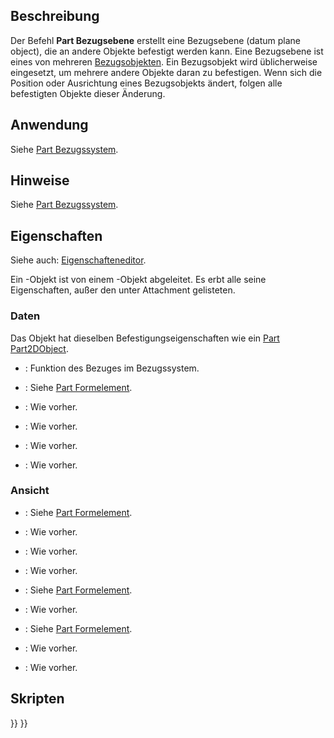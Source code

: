 <languages/>

{{Docnav/de
|[[Part_CoordinateSystem/de|Part Bezugssystem]]
|[[Part_DatumLine/de|Part Bezugslinie]]
|[[Std_Base/de|Std Base]]
|IconL=Part_CoordinateSystem.svg
|IconR=Part_DatumLine.svg
|IconC=Freecad.svg
}}

{{GuiCommand/de
|Name=Part DatumPlane
|Name/de=Part DatumPlane
|Workbenches=Alle
|Version=1.1
|SeeAlso=[[Part_CoordinateSystem/de|Part Bezugssystem]], [[Part_DatumLine/de|Part Bezugslinie]], [[Part_DatumPoint/de|Part Bezugspunkt]]
}}

<span id="Description"></span>
==Beschreibung==

Der Befehl '''Part Bezugsebene''' erstellt eine Bezugsebene (datum plane object), die an andere Objekte befestigt werden kann. Eine Bezugsebene ist eines von mehreren [[Std_Base#Part_Datums/de|Bezugsobjekten]]. Ein Bezugsobjekt wird üblicherweise eingesetzt, um mehrere andere Objekte daran zu befestigen. Wenn sich die Position oder Ausrichtung eines Bezugsobjekts ändert, folgen alle befestigten Objekte dieser Änderung.

<span id="Usage"></span>
==Anwendung==

Siehe [[Part_CoordinateSystem/de#Anwendung|Part Bezugssystem]].

<span id="Notes"></span>
==Hinweise==

Siehe [[Part_CoordinateSystem/de#Hinweise|Part Bezugssystem]].

<span id="Properties"></span>
==Eigenschaften==

Siehe auch: [[Property_editor/de|Eigenschafteneditor]].

Ein {{Incode|Part::DatumPlane}}-Objekt ist von einem {{Incode|App::Plane}}-Objekt abgeleitet. Es erbt alle seine Eigenschaften, außer den unter Attachment gelisteten.

<span id="Data"></span>
===Daten===

{{Properties_Title|Attachment}}

Das Objekt hat dieselben Befestigungseigenschaften wie ein [[Part_Part2DObject/de#Daten|Part Part2DObject]].

{{Properties_Title/de|Basis}}

* {{PropertyData/de|Role|String}}: Funktion des Bezuges im Bezugssystem.
* {{PropertyData/de|Placement|Placement}}: Siehe [[Part_Feature/de#Daten|Part Formelement]].
* {{PropertyData/de|Label|String}}: Wie vorher.
* {{PropertyData/de|Label2|String|hidden}}: Wie vorher.
* {{PropertyData/de|Expression Engine|ExpressionEngine|hidden}}: Wie vorher.
* {{PropertyData/de|Visibility|Bool|hidden}}: Wie vorher.

<span id="View"></span>
===Ansicht===

{{Properties_Title|Display Options}}

* {{PropertyView/de|Bounding Box|Bool}}: Siehe [[Part_Feature/de#Ansicht|Part Formelement]].
* {{PropertyView/de|Display Mode|Enumeration}}: Wie vorher.
* {{PropertyView/de|Show In Tree|Bool}}: Wie vorher.
* {{PropertyView/de|Visibility|Bool}}: Wie vorher.

{{Properties_Title|Object Style}}

* {{PropertyView/de|Shape Appearance|MaterialList}}: Siehe [[Part_Feature/de#Ansicht|Part Formelement]].
* {{PropertyView/de|Transparency|Percent}}: Wie vorher.

{{Properties_Title|Selection}}

* {{PropertyView/de|On Top When Selected|Enumeration}}: Siehe [[Part_Feature/de#Ansicht|Part Formelement]].
* {{PropertyView/de|Selectable|Bool}}: Wie vorher.
* {{PropertyView/de|Selection Style|Enumeration}}: Wie vorher.

<span id="Scripting"></span>
==Skripten==

{{Code|code=
import FreeCAD as App

doc = App.newDocument()
obj = doc.addObject("Part::DatumPlane", "DatumPlane")
doc.recompute()
}}


{{Docnav/de
|[[Part_CoordinateSystem/de|Part Bezugssystem]]
|[[Part_DatumLine/de|Part Bezugslinie]]
|[[Std_Base/de|Std Base]]
|IconL=Part_CoordinateSystem.svg
|IconR=Part_DatumLine.svg
|IconC=Freecad.svg
}}

{{Std_Base_navi{{#translation:}}}}
{{Userdocnavi{{#translation:}}}}